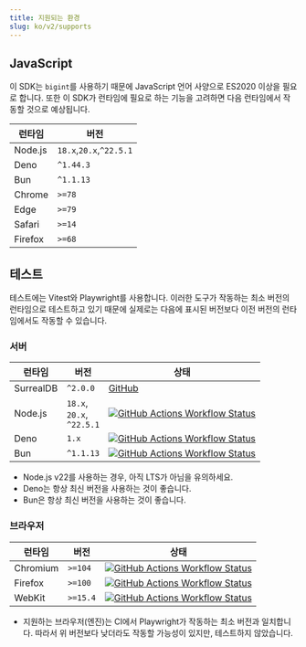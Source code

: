 ```yaml
---
title: 지원되는 환경
slug: ko/v2/supports
---
```



## JavaScript

이 SDK는 `bigint`를 사용하기 때문에 JavaScript 언어 사양으로 ES2020 이상을 필요로 합니다. 또한 이 SDK가 런타임에 필요로 하는 기능을 고려하면 다음 런타임에서 작동할 것으로 예상됩니다.

| 런타임 | 버전 |
| --- | --- |
| Node.js | `18.x`,`20.x`,`^22.5.1` |
| Deno | `^1.44.3` |
| Bun | `^1.1.13` |
| Chrome  | `>=78` |
| Edge    | `>=79` |
| Safari  | `>=14` |
| Firefox | `>=68` |

## 테스트

테스트에는 Vitest와 Playwright를 사용합니다. 이러한 도구가 작동하는 최소 버전의 런타임으로 테스트하고 있기 때문에 실제로는 다음에 표시된 버전보다 이전 버전의 런타임에서도 작동할 수 있습니다.

### 서버

| 런타임 | 버전 | 상태 |
| --- | --- | --- |
| SurrealDB | `^2.0.0` | [GitHub](https://github.com/surrealdb/surrealdb) |
| Node.js   | `18.x`,<br/>`20.x`,<br/>`^22.5.1` | [![GitHub Actions Workflow Status](https://img.shields.io/github/actions/workflow/status/tai-kun/surrealdb.js/nodejs.yml?branch=main&logo=Node.js&label=Node.js)](https://github.com/tai-kun/surrealdb.js/actions/workflows/nodejs.yml) |
| Deno      | `1.x` | [![GitHub Actions Workflow Status](https://img.shields.io/github/actions/workflow/status/tai-kun/surrealdb.js/deno.yml?branch=main&logo=Deno&label=Deno)](https://github.com/tai-kun/surrealdb.js/actions/workflows/deno.yml) |
| Bun       | `^1.1.13` | [![GitHub Actions Workflow Status](https://img.shields.io/github/actions/workflow/status/tai-kun/surrealdb.js/bun.yml?branch=main&logo=Bun&label=Bun)](https://github.com/tai-kun/surrealdb.js/actions/workflows/bun.yml) |

- Node.js v22를 사용하는 경우, 아직 LTS가 아님을 유의하세요.
- Deno는 항상 최신 버전을 사용하는 것이 좋습니다.
- Bun은 항상 최신 버전을 사용하는 것이 좋습니다.

### 브라우저

| 런타임 | 버전 | 상태 |
| --- | --- | --- |
| Chromium  | `>=104` | [![GitHub Actions Workflow Status](https://img.shields.io/github/actions/workflow/status/tai-kun/surrealdb.js/chromium.yml?branch=main&logo=googlechrome&label=Chromium)](https://github.com/tai-kun/surrealdb.js/actions/workflows/chromium.yml) |
| Firefox | `>=100` | [![GitHub Actions Workflow Status](https://img.shields.io/github/actions/workflow/status/tai-kun/surrealdb.js/firefox.yml?branch=main&logo=Firefox&label=Firefox)](https://github.com/tai-kun/surrealdb.js/actions/workflows/firefox.yml) |
| WebKit  | `>=15.4` | [![GitHub Actions Workflow Status](https://img.shields.io/github/actions/workflow/status/tai-kun/surrealdb.js/webkit.yml?branch=main&style=flat&logo=safari&label=WebKit)](https://github.com/tai-kun/surrealdb.js/actions/workflows/webkit.yml) |

- 지원하는 브라우저(엔진)는 CI에서 Playwright가 작동하는 최소 버전과 일치합니다. 따라서 위 버전보다 낮더라도 작동할 가능성이 있지만, 테스트하지 않았습니다.
